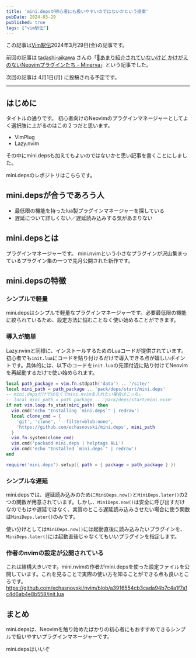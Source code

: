 ```yaml
---
title: 'mini.depsが初心者にも扱いやすいのではないかという提案'
pubDate: 2024-03-29
published: true
tags: ["vim駅伝"]
---
```



この記事は[Vim駅伝](https://vim-jp.org/ekiden/)2024年3月29日(金)の記事です。

前回の記事は [tadashi-aikawa](https://github.com/tadashi-aikawa) さんの「[📘あまり紹介されていないけど かけがえのないNeovimプラグインたち - Minerva](https://minerva.mamansoft.net/%F0%9F%93%98Articles/%F0%9F%93%98%E3%81%82%E3%81%BE%E3%82%8A%E7%B4%B9%E4%BB%8B%E3%81%95%E3%82%8C%E3%81%A6%E3%81%84%E3%81%AA%E3%81%84%E3%81%91%E3%81%A9+%E3%81%8B%E3%81%91%E3%81%8C%E3%81%88%E3%81%AE%E3%81%AA%E3%81%84Neovim%E3%83%97%E3%83%A9%E3%82%B0%E3%82%A4%E3%83%B3%E3%81%9F%E3%81%A1)」という記事でした。

次回の記事は 4月1日(月) に投稿される予定です。

---

## はじめに
タイトルの通りです。
初心者向けのNeovimのプラグインマネージャーとしてよく選択肢に上がるのはこの２つだと思います。
- VimPlug
- Lazy.nvim

その中にmini.depsも加えてもよいのではないかと思い記事を書くことにしました。

mini.depsのレポジトリはこちらです。

<OG url="https://github.com/echasnovski/mini.deps" />


## mini.depsが合うであろう人
- 最低限の機能を持ったlua製プラグインマネージャーを探している
- 遅延について詳しくない／遅延読み込みする気があまりない

## mini.depsとは
プラグインマネージャーです。
mini.nvimという小さなプラグインが沢山集まっているプラグイン集の一つで先月公開された新作です。
## mini.depsの特徴
### シンプルで軽量
mini.depsはシンプルで軽量なプラグインマネージャーです。必要最低限の機能に絞られているため、設定方法に悩むことなく使い始めることができます。

### 導入が簡単
Lazy.nvimと同様に、インストールするためのLuaコードが提供されています。初心者でも`init.lua`にコードを貼り付けるだけで導入できる点が嬉しいポイントです。具体的には、以下のコードを`init.lua`の先頭付近に貼り付けてNeovimを再起動するだけで使い始められます。
```lua
local path_package = vim.fn.stdpath('data') .. '/site/'
local mini_path = path_package .. 'pack/deps/start/mini.deps'
-- mini.depsだけではなくてmini.nvimを入れたい場合はこっち↓
-- local mini_path = path_package .. 'pack/deps/start/mini.nvim'
if not vim.loop.fs_stat(mini_path) then
  vim.cmd('echo "Installing `mini.deps`" | redraw')
  local clone_cmd = {
    'git', 'clone', '--filter=blob:none',
    'https://github.com/echasnovski/mini.deps', mini_path
  }
  vim.fn.system(clone_cmd)
  vim.cmd('packadd mini.deps | helptags ALL')
  vim.cmd('echo "Installed `mini.deps`" | redraw')
end

require('mini.deps').setup({ path = { package = path_package } })
```

### シンプルな遅延
mini.depsでは、遅延読み込みのために`MiniDeps.now()`と`MiniDeps.later()`の2つの関数が用意されています。しかし、`MiniDeps.now()`は安全に呼び出すだけなのでもはや遅延ではなく、実質のところ遅延読み込みさせたい場合に使う関数は`MiniDeps.later()`のみです。

使い分けとしては`MiniDeps.now()`には起動直後に読み込みたいプラグインを、`MiniDeps.later()`には起動直後じゃなくてもいいプラグインを指定します。

### 作者のnvimの設定が公開されている
これは結構大きいです。mini.nvimの作者がmini.depsを使った設定ファイルを公開しています。これを見ることで実際の使い方を知ることができる点も良いところです。
https://github.com/echasnovski/nvim/blob/a3916554cb3cada94b7c4a1f7a1c4d6ab4e8b558/init.lua

## まとめ

mini.depsは、Neovimを触り始めたばかりの初心者にもおすすめできるシンプルで扱いやすいプラグインマネージャーです。

mini.depsはいいぞ
